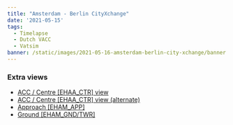 ```yaml
---
title: "Amsterdam - Berlin CityXchange"
date: '2021-05-15'
tags:
  - Timelapse
  - Dutch VACC
  - Vatsim
banner: /static/images/2021-05-16-amsterdam-berlin-city-xchange/banner.jpg
---
```


<Youtube src="https://www.youtube-nocookie.com/embed/sciHyXydr9Y" />

### Extra views
- [ACC / Centre [EHAA_CTR] view](https://youtu.be/dZqy-Mk-l_M)
- [ACC / Centre [EHAA_CTR] view (alternate)](https://youtu.be/pMtvgO5GY64)
- [Approach [EHAM_APP]](https://youtu.be/06h60YRGsr0)
- [Ground [EHAM_GND/TWR]](https://youtu.be/3wnG8_dHPEs)